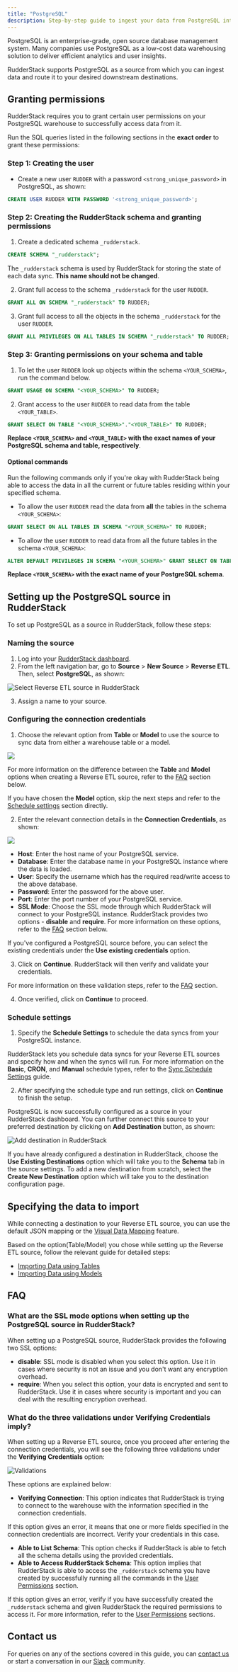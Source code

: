 ```yaml
---
title: "PostgreSQL"
description: Step-by-step guide to ingest your data from PostgreSQL into RudderStack.
---
```


PostgreSQL is an enterprise-grade, open source database management system. Many companies use PostgreSQL as a low-cost data warehousing solution to deliver efficient analytics and user insights.

RudderStack supports PostgreSQL as a source from which you can ingest data and route it to your desired downstream destinations.

## Granting permissions

RudderStack requires you to grant certain user permissions on your PostgreSQL warehouse to successfully access data from it.

Run the SQL queries listed in the following sections in the  **exact order** to grant these permissions:

### Step 1: Creating the user

- Create a new user `RUDDER` with a password `<strong_unique_password>` in PostgreSQL, as shown:

```sql
CREATE USER RUDDER WITH PASSWORD '<strong_unique_password>';
```

### Step 2: Creating the RudderStack schema and granting permissions

1. Create a dedicated schema `_rudderstack`.

```sql
CREATE SCHEMA "_rudderstack";
```

<div class="warningBlock">

The <code class="inline-code">_rudderstack</code> schema is used by RudderStack for storing the state of each data sync. <strong>This name should not be changed</strong>.
</div>

2. Grant full access to the schema `_rudderstack` for the user `RUDDER`.

```sql
GRANT ALL ON SCHEMA "_rudderstack" TO RUDDER;
```

3. Grant full access to all the objects in the schema `_rudderstack` for the user `RUDDER`.

```sql
GRANT ALL PRIVILEGES ON ALL TABLES IN SCHEMA "_rudderstack" TO RUDDER;
```

### Step 3: Granting permissions on your schema and table

1. To let the user `RUDDER` look up objects within the schema `<YOUR_SCHEMA>`, run the command below.

```sql
GRANT USAGE ON SCHEMA "<YOUR_SCHEMA>" TO RUDDER;
```

2. Grant access to the user `RUDDER` to read data from the table `<YOUR_TABLE>`.

```sql
GRANT SELECT ON TABLE "<YOUR_SCHEMA>"."<YOUR_TABLE>" TO RUDDER;
```

**Replace `<YOUR_SCHEMA>` and `<YOUR_TABLE>` with the exact names of your PostgreSQL schema and table, respectively**.

#### Optional commands

<div class="warningBlock">

Run the following commands only if you're okay with RudderStack being able to access the data in all the current or future tables residing within your specified schema.
</div>

* To allow the user `RUDDER` read the data from **all** the tables in the schema `<YOUR_SCHEMA>`:

```sql
GRANT SELECT ON ALL TABLES IN SCHEMA "<YOUR_SCHEMA>" TO RUDDER;
```

* To allow the user `RUDDER` to read data from all the future tables in the schema `<YOUR_SCHEMA>`:

```sql
ALTER DEFAULT PRIVILEGES IN SCHEMA "<YOUR_SCHEMA>" GRANT SELECT ON TABLES TO RUDDER;
```

**Replace `<YOUR_SCHEMA>` with the exact name of your PostgreSQL schema**.

## Setting up the PostgreSQL source in RudderStack

To set up PostgreSQL as a source in RudderStack, follow these steps:

### Naming the source

1. Log into your [RudderStack dashboard](https://app.rudderstack.com/).
2. From the left navigation bar, go to **Source** > **New Source** > **Reverse ETL**.  Then, select **PostgreSQL**, as shown:

<img src="../../assets/warehouse-actions-sources/select-source.png" alt="Select Reverse ETL source in RudderStack" />

3. Assign a name to your source.

### Configuring the connection credentials

1. Choose the relevant option from **Table** or **Model** to use the source to sync data from either a warehouse table or a model.

<img src="../../assets/warehouse-actions-sources/table-model-options.png" />

<div class="infoBlock">

For more information on the difference between the <strong>Table</strong> and <strong>Model</strong> options when creating a Reverse ETL source, refer to the <a href="#faq">FAQ</a> section below.
</div>

<div class="infoBlock">
If you have chosen the <strong>Model</strong> option, skip the next steps and refer to the <a href="#schedule-settings">Schedule settings</a> section directly.
</div>

2. Enter the relevant connection details in the **Connection Credentials**, as shown:

<img src="../../assets/warehouse-actions-sources/postgresql-connection-settings.png" />

* **Host**: Enter the host name of your PostgreSQL service.
* **Database**: Enter the database name in your PostgreSQL instance where the data is loaded.
* **User**: Specify the username which has the required read/write access to the above database.
* **Password**: Enter the password for the above user.
* **Port**: Enter the port number of your PostgreSQL service.
* **SSL Mode**: Choose the SSL mode through which RudderStack will connect to your PostgreSQL instance. RudderStack provides two options - **disable** and **require**. For more information on these options, refer to the [FAQ](#faq) section below.

<div class="infoBlock">

If you've configured a PostgreSQL source before, you can select the existing credentials under the <strong>Use existing credentials</strong> option.
</div>

3. Click on **Continue**. RudderStack will then verify and validate your credentials. 

<div class="infoBlock">

For more information on these validation steps, refer to the <a href="#faq">FAQ</a> section. 
</div>

4. Once verified, click on **Continue** to proceed.

### Schedule settings

1. Specify the **Schedule Settings** to schedule the data syncs from your PostgreSQL instance.

<div class="infoBlock">

RudderStack lets you schedule data syncs for your Reverse ETL sources and specify how and when the syncs will run. For more information on the <strong>Basic</strong>, <strong>CRON</strong>, and <strong>Manual</strong> schedule types, refer to the <a href="https://www.rudderstack.com/docs/sources/reverse-etl/common-settings/sync-schedule-settings/">Sync Schedule Settings</a> guide.
</div>

2. After specifying the schedule type and run settings, click on **Continue** to finish the setup.

PostgreSQL is now successfully configured as a source in your RudderStack dashboard. You can further connect this source to your preferred destination by clicking on **Add Destination** button, as shown:

<img src="../../assets/warehouse-actions-sources/add-destination.png" alt="Add destination in RudderStack" />

<div class="infoBlock">

If you have already configured a destination in RudderStack, choose the <strong>Use Existing Destinations</strong> option which will take you to the <strong>Schema</strong> tab in the source settings. To add a new destination from scratch, select the <strong>Create New Destination</strong> option which will take you to the destination configuration page.
</div>

## Specifying the data to import

While connecting a destination to your Reverse ETL source, you can use the default JSON mapping or the [Visual Data Mapping](https://www.rudderstack.com/docs/sources/reverse-etl/features/visual-data-mapper/) feature.

<div class="infoBlock">

Based on the option(Table/Model) you chose while setting up the Reverse ETL source, follow the relevant guide for detailed steps:

<ul>
<li><a href="https://www.rudderstack.com/docs/sources/reverse-etl/common-settings/importing-data-using-tables/">Importing Data using Tables</a></li>
<li><a href="https://www.rudderstack.com/docs/sources/reverse-etl/common-settings/importing-data-using-models/">Importing Data using Models</a></li>
</ul>
</div>

## FAQ

### What are the SSL mode options when setting up the PostgreSQL source in RudderStack?

When setting up a PostgreSQL source, RudderStack provides the following two SSL options:

- **disable**: SSL mode is disabled when you select this option. Use it in cases where security is not an issue and you don't want any encryption overhead.
- **require**: When you select this option, your data is encrypted and sent to RudderStack. Use it in cases where security is important and you can deal with the resulting encryption overhead.

### What do the three validations under Verifying Credentials imply?

When setting up a Reverse ETL source, once you proceed after entering the connection credentials, you will see the following three validations under the **Verifying Credentials** option:

<img src="../../assets/warehouse-actions-sources/validations.png" alt="Validations" />

These options are explained below:

* **Verifying Connection**: This option indicates that RudderStack is trying to connect to the warehouse with the information specified in the connection credentials. 

<div class="warningBlock">

If this option gives an error, it means that one or more fields specified in the connection credentials are incorrect. Verify your credentials in this case.
</div>

* **Able to List Schema**: This option checks if RudderStack is able to fetch all the schema details using the provided credentials. 
* **Able to Access RudderStack Schema**: This option implies that RudderStack is able to access the `_rudderstack` schema you have created by successfully running all the commands in the [User Permissions](#step-2-creating-the-rudderstack-schema-and-granting-permissions) section. 

<div class="warningBlock">

If this option gives an error, verify if you have successfully created the `_rudderstack` schema and given RudderStack the required permissions to access it. For more information, refer to the <a href="#step-2-creating-the-rudderstack-schema-and-granting-permissions">User Permissions</a> sections.
</div>

## Contact us

For queries on any of the sections covered in this guide, you can [contact us](mailto:%20docs@rudderstack.com) or start a conversation in our [Slack](https://rudderstack.com/join-rudderstack-slack-community) community.
